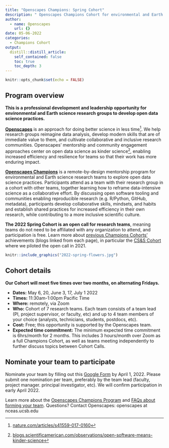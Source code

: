 ```yaml
---
title: "Openscapes Champions: Spring Cohort"
description: " Openscapes Champions Cohort for environmental and Earth science teams"
author:
  - name: Openscapes
    url: {}
date: 05-06-2022
categories:
  - Champions Cohort
output:
  distill::distill_article:
    self_contained: false
    toc: true
    toc_depth: 3
---
```


```r
knitr::opts_chunk$set(echo = FALSE)
```

## Program overview

**This is a professional development and leadership opportunity for environmental and Earth science research groups to develop open data science practices.**

**[Openscapes](https://openscapes.org)** is an approach for doing better science in less time[^1]. We help research groups reimagine data analysis, develop modern skills that are of immediate value to them, and cultivate collaborative and inclusive research communities. Openscapes’ mentorship and community engagement approaches center on open data science as kinder science[^2], enabling increased efficiency and resilience for teams so that their work has more enduring impact. 

**[Openscapes Champions](https://www.openscapes.org/champions/)** is a remote-by-design mentorship program for environmental and Earth science research teams to explore open data science practices. Participants attend as a team with their research group in a cohort with other teams, together learning how to reframe data-intensive science as a collaborative effort. By discussing open software tooling and communities enabling reproducible research (e.g. R/Python, GitHub, metadata), participants develop collaborative skills, mindsets, and habits and establish shared practices for increased efficiency in their own research, while contributing to a more inclusive scientific culture. 

**The 2022 Spring Cohort is an open call for research teams**, meaning teams do not need to be affiliated with any organization to attend, and participation is free. Learn more about [previous Champions Cohorts'](https://openscapes.github.io/events/#category:Champions_Cohort) achievements (blogs linked from each page), in particular the [CS&S Cohort](https://www.openscapes.org/blog/2021/07/13/css-cohort/) where we piloted the open call in 2021.


```r
knitr::include_graphics("2022-spring-flowers.jpg")  
```


## Cohort details

**Our Cohort will meet five times over two months, on alternating Fridays.**

* **Dates:** May 6, 20, June 3, 17, July 1  2022
* **Times:** 11:30am-1:00pm Pacific Time
* **Where:** remotely, via Zoom
* **Who:** Cohort of 7 research teams. Each team consists of a team lead (PI, project supervisor, or faculty, etc) and up to 4 team members of your choice (analysts, technicians, students, postdocs, etc). 
* **Cost:** Free; this opportunity is supported by the Openscapes team.
* **Expected time commitment:** The minimum expected time commitment is 6hrs/month for 2 months. This includes 3 hours/month over Zoom as a full Champions Cohort, as well as teams meeting independently to further discuss topics between Cohort Calls. 

## Nominate your team to participate

Nominate your team by filling out this [Google Form](https://docs.google.com/forms/d/e/1FAIpQLScg85USS-QwSj8xa9hwBeJfXV-u971Z9DeOUZEunIA7rUamwA/viewform?usp=sf_link) by April 1, 2022. Please submit one nomination per team, preferably by the team lead (faculty, project manager. principal investigator, etc). We will confirm participation in early April 2022. 

Learn more about the [Openscapes Champions Program](https://openscapes.org/champions) and [FAQs about forming your team](https://openscapes.org/faq). Questions? Contact Openscapes: openscapes at nceas.ucsb.edu


[^1]:
     [nature.com/articles/s41559-017-0160](https://nature.com/articles/s41559-017-0160) 

[^2]:
     [blogs.scientificamerican.com/observations/open-software-means-kinder-science](https://blogs.scientificamerican.com/observations/open-software-means-kinder-science) 
